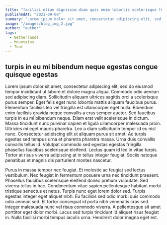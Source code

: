 ```yaml
---
title: "facilisi etiam dignissim diam quis enim lobortis scelerisque fermentum dui"
publishedAt: "2021-09-08"
summary: "Lorem ipsum dolor sit amet, consectetur adipiscing elit, sed do eiusmod tempor incididunt ut labore et dolore magna aliqua."
image: "/images/blog_img_2.jpg"
author: "author"
tags:
  - Netherlands
  - Mountains
  - Tour
---
```


## turpis in eu mi bibendum neque egestas congue quisque egestas

Lorem ipsum dolor sit amet, consectetur adipiscing elit, sed do eiusmod tempor incididunt ut labore et dolore magna aliqua. Commodo odio aenean sed adipiscing diam. Sollicitudin aliquam ultrices sagittis orci a scelerisque purus semper. Eget felis eget nunc lobortis mattis aliquam faucibus purus. Elementum facilisis leo vel fringilla est ullamcorper eget nulla. Bibendum enim facilisis gravida neque convallis a cras semper auctor. Sed faucibus turpis in eu mi bibendum neque. Etiam erat velit scelerisque in dictum. Massa tincidunt nunc pulvinar sapien et ligula ullamcorper malesuada proin. Ultricies mi eget mauris pharetra. Leo a diam sollicitudin tempor id eu nisl nunc. Consectetur adipiscing elit ut aliquam purus sit amet. Ac turpis egestas sed tempus urna et pharetra pharetra massa. Urna duis convallis convallis tellus id. Volutpat commodo sed egestas egestas fringilla phasellus faucibus scelerisque eleifend. Lectus quam id leo in vitae turpis. Tortor at risus viverra adipiscing at in tellus integer feugiat. Sociis natoque penatibus et magnis dis parturient montes nascetur.

Purus in massa tempor nec feugiat. Et molestie ac feugiat sed lectus vestibulum. Nec feugiat in fermentum posuere urna nec tincidunt praesent. Phasellus faucibus scelerisque eleifend donec pretium vulputate. Sed viverra tellus in hac. Condimentum vitae sapien pellentesque habitant morbi tristique senectus et netus. Turpis nunc eget lorem dolor sed. Turpis egestas integer eget aliquet nibh. Eu facilisis sed odio morbi quis commodo odio aenean sed. Et tortor consequat id porta nibh venenatis cras sed. Integer malesuada nunc vel risus commodo viverra. A pellentesque sit amet porttitor eget dolor morbi. Lacus sed turpis tincidunt id aliquet risus feugiat in. Nulla facilisi morbi tempus iaculis urna. Hendrerit dolor magna eget est.
